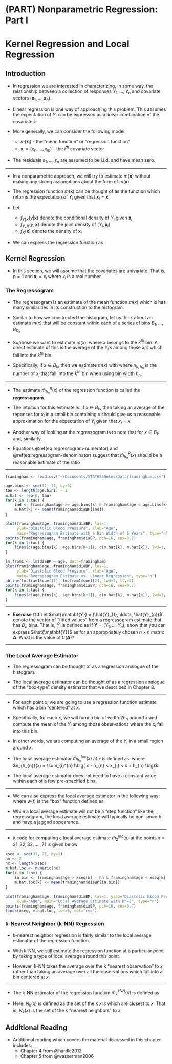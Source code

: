 # (PART) Nonparametric Regression: Part I {-}

# Kernel Regression and Local Regression
 
## Introduction

* In regression we are interested in characterizing, in some way, the relationship
between a collection of responses $Y_{1},\ldots,Y_{n}$ and covariate vectors
$(\mathbf{x}_{1}, \ldots, \mathbf{x}_{n})$.

* Linear regression is one way of approaching this problem. This assumes
the expectation of $Y_{i}$ can be expressed as a linear combination
of the covariates:
\begin{equation}
E(Y_{i}| \mathbf{x}_{i}) = \beta_{0} + \sum_{j=1}^{p} x_{ij}\beta_{j}  \nonumber
\end{equation}

* More generally, we can consider the following model
\begin{equation}
Y_{i} = m( \mathbf{x}_{i} ) + \varepsilon_{i}  \nonumber
\end{equation}
    + $m(\mathbf{x}_{i})$ - the "mean function" or "regression function"
    + $\mathbf{x}_{i} = (x_{i1}, \ldots, x_{ip})$ - the $i^{th}$ covariate vector
    
* The residuals $\varepsilon_{1}, \ldots, \varepsilon_{n}$ are assumed to 
be i.i.d. and have mean zero. 

---

* In a nonparametric approach, we will try to estimate $m(\mathbf{x})$ without
making any strong assumptions about the form of $m( \mathbf{x} )$. 

* The regression function $m(\mathbf{x})$ can be thought of as the function which returns 
the expectation of $Y_{i}$ given that $\mathbf{x}_{i} = \mathbf{x}$
\begin{equation}
m(\mathbf{x} ) = E(Y_{i}|\mathbf{x}_{i}=\mathbf{x}) 
\end{equation}

* Let
    + $f_{Y|X}(y|\mathbf{x})$ denote the conditional density of $Y_{i}$ given $\mathbf{x}_{i}$.
    + $f_{Y,X}(y, \mathbf{x})$ denote the joint density of $(Y_{i}, \mathbf{x}_{i})$
    + $f_{X}(\mathbf{x})$ denote the density of $\mathbf{x}_{i}$
    
* We can express the regression function as
\begin{equation}
m(\mathbf{x}) = \int_{-\infty}^{\infty} y f_{Y|X}(y|\mathbf{x}) dy = \frac{\int y f_{Y,X}(y, \mathbf{x}) dy}{ f_{X}(\mathbf{x})  }  \nonumber
\end{equation}

## Kernel Regression

* In this section, we will assume that the covariates are univariate. 
That is, $p=1$ and $\mathbf{x}_{i} = x_{i}$ where $x_{i}$ is a real number.

### The Regressogram

* The regressogram is an estimate of the mean function $m(x)$ which is 
has many similarities in its construction to the histogram.

* Similar to how we constructed the histogram, let us think about an estimate $m(x)$
that will be constant within each of a series of bins $B_{1}, \ldots, B_{D_{n}}$
\begin{eqnarray}
B_{1} &=& [ x_{0}, x_{0} + h_{n})  \nonumber \\
B_{2} &=& [x_{0} + h_{n}, x_{0} + 2h_{n})  \nonumber \\
&\vdots&  \nonumber \\
B_{D_{n}} &=& [x_{0} + (D_{n} - 1)h_{n}, x_{0} + D_{n}h_{n})  \nonumber
\end{eqnarray}

* Suppose we want to estimate $m(x)$, where $x$ belongs to the $k^{th}$ bin.
A direct estimate of this is the average of the $Y_{i}'s$ among those
$x_{i}'s$ which fall into the $k^{th}$ bin.

* Specifically, if $x \in B_{k}$, then we estimate $m(x)$ with
\begin{equation}
\hat{m}_{h_{n}}^{R}(x) =  \frac{ \sum_{i=1}^{n} Y_{i} I\big( x_{i} \in B_{k} \big) }{ \sum_{i=1}^{n} I\big( x_{i} \in B_{k} \big) } 
= \frac{1}{n_{k,h_{n}}} \sum_{i=1}^{n} Y_{i} I\big( x_{i} \in B_{k} \big), \nonumber
\end{equation}
where $n_{k,h_{n}}$ is the number of $x_{i}$ that fall into the $k^{th}$ bin when using bin width $h_{n}$.

---

* The estimate $\hat{m}_{h_{n}}^{R}(x)$ of the regression function is called the **regressogram**.

* The intuition for this estimate is: if $x \in B_{k}$,
then taking an average of the reponses for $x_{i}$ in a small bin containing $x$ 
should give us a reasonable approximation for the expectation of $Y_{i}$ given that $x_{i} = x$.

* Another way of looking at the regressogram is to note that for $x \in B_{k}$
\begin{eqnarray}
E\Big\{ \frac{1}{n} \sum_{i=1}^{n} Y_{i} I\big( x_{i} \in B_{k} \big) \Big\}
&=& E\Big\{  Y_{1} I\big( x_{1} \in B_{k} \big) \Big\}  \nonumber \\
&=& \int_{-\infty}^{\infty} \int_{x_{0} + (k-1)h_{n}}^{x_{0} + kh_{n}} y f_{Y,X}(y, t) dt dy  \nonumber \\
&\approx& h_{n} \int_{-\infty}^{\infty} y f_{Y,X}(y, x) dy
(\#eq:regressogram-numerator)
\end{eqnarray}
and, similarly, 
\begin{eqnarray}
E\Big\{ \frac{1}{n} \sum_{i=1}^{n}  I\big( x_{i} \in B_{k} \big) \Big\}
&=& E\Big\{  I\big( x_{1} \in B_{k} \big) \Big\}  \nonumber \\
&=& \int_{x_{0} + (k-1)h_{n}}^{x_{0} + kh_{n}}  f_{X}(t) dt  \nonumber \\
&\approx& h_{n} f_{X}(x) 
(\#eq:regressogram-denominator)
\end{eqnarray}

* Equations \@ref(eq:regressogram-numerator) and \@ref(eq:regressogram-denominator) suggest that $\hat{m}_{h_{n}}^{R}(x)$
should be a reasonable estimate of the ratio 
\begin{equation}
\int_{-\infty}^{\infty} y f_{Y,X}(y, x) dy \big/ f_{X}(x) \nonumber 
\end{equation}

---

```r
framingham <- read.csv("~/Documents/STAT685Notes/Data/framingham.csv")

age.bins <- seq(31, 71, by=5)
tau <- length(age.bins) - 1
m.hat <- rep(0, tau)
for(k in 1:tau) {
    ind <- framingham$age >= age.bins[k] & framingham$age < age.bins[k+1]
    m.hat[k] <- mean(framingham$diaBP[ind])
}

plot(framingham$age, framingham$diaBP, las=1, 
     ylab="Diastolic Blood Pressure", xlab="Age",
     main="Regressogram Estimate with a Bin Width of 5 Years", type="n")
points(framingham$age, framingham$diaBP, pch=16, cex=0.7)
for(k in 1:tau) {
    lines(c(age.bins[k], age.bins[k+1]), c(m.hat[k], m.hat[k]), lwd=3, col="red")
}
```

```r
lm.fram1 <- lm(diaBP ~ age, data=framingham)
plot(framingham$age, framingham$diaBP, las=1, 
     ylab="Diastolic Blood Pressure", xlab="Age",
     main="Regressogram Estimate vs. Linear Regression", type="n")
abline(lm.fram1$coef[1], lm.fram1$coef[2], lwd=3, lty=2)
points(framingham$age, framingham$diaBP, pch=16, cex=0.7)
for(k in 1:tau) {
    lines(c(age.bins[k], age.bins[k+1]), c(m.hat[k], m.hat[k]), lwd=3, col="red")
}
```

---

* **Exercise 11.1** Let $\hat{\mathbf{Y}} = (\hat{Y}_{1}, \ldots, \hat{Y}_{n})$ denote
the vector of "fitted values" from a regressogram estimate that has $D_{n}$ bins. 
That is, $\hat{Y}_{i}$ is defined as
\begin{equation}
\hat{Y}_{i} = \hat{m}_{h_{n}}^{R}(x_{i}) \nonumber
\end{equation}
If $\mathbf{Y} = (Y_{1}, \ldots, Y_{n})$, show that you can express $\hat{\mathbf{Y}}$ as 
\begin{equation}
\hat{\mathbf{Y}} = \mathbf{A}\mathbf{Y}, \nonumber
\end{equation}
for an appropriately chosen $n \times n$ matrix $\mathbf{A}$.
What is the value of $\textrm{tr}(\mathbf{A})$?

---


### The Local Average Estimator

* The regressogram can be thought of as a regression analogue of the histogram.

* The local average estimator can be thought of as a regression analogue of the
"box-type" density estimator that we described in Chapter 8.

---

* For each point $x$, we are going to use a regression function estimate which
has a bin "centered" at $x$.

* Specifically, for each $x$, we will form a bin of width $2h_{n}$ around
$x$ and compute the mean of the $Y_{i}$ among those observations where the $x_{i}$ fall
into this bin. 

* In other words, we are computing an average of the $Y_{i}$ in a small region
around $x$. 

* The local average estimator $\hat{m}_{h_{n}}^{loc}(x)$ at $x$ is defined as:
\begin{eqnarray}
\hat{m}_{h_{n}}^{loc}(x) &=&
\frac{ \sum_{i}^{n} Y_{i}I\big( x - h_{n} < x_{i} < x + h_{n} \big) }{ \sum_{i}^{n} I\big( x - h_{n} < x_{i} < x + h_{n} \big) } \nonumber \\
&=& \frac{1}{n_{h_{n}}(x)} \sum_{i}^{n} Y_{i}I\big( x - h_{n} < x_{i} < x + h_{n} \big) \nonumber 
\end{eqnarray}
where $n_{h_{n}}(x) = \sum_{i}^{n} I\big( x - h_{n} < x_{i} < x + h_{n} \big)$.

* The local average estimator does not need to have a 
constant value within each of a few pre-specified bins.

---

* We can also express the local average estimator in the following way:
\begin{equation}
\hat{m}_{h_{n}}^{loc}(x)
= \frac{\sum_{i=1}^{n} Y_{i} w\Big( \frac{x - X_{i}}{h_{n}} \Big)}{\sum_{i=1}^{n} w\Big( \frac{x - X_{i}}{h_{n}} \Big)}, \nonumber
\end{equation}
where $w(t)$ is the "box" function defined as
\begin{equation}
w(t) = 
\begin{cases}
\frac{1}{2} & \textrm{ if } |t| < 1 \nonumber \\
0 & \textrm{ otherwise}  \nonumber
\end{cases}
\end{equation}

* While a local average estimate will not be a "step function" like the regressogram, the local average
estimate will typically be non-smooth and have a jagged appearance.

---

* `R` code for computing a local average estimate $\hat{m}_{2}^{loc}(x)$ at the 
points $x = 31, 32, 33, ...., 71$ is given below
```r
xseq <- seq(31, 71, by=1)
hn <- 2
nx <- length(xseq)
m.hat.loc <- numeric(nx)
for(k in 1:nx) {
    in.bin <- framingham$age > xseq[k] - hn & framingham$age < xseq[k] + hn
    m.hat.loc[k] <- mean(framingham$diaBP[in.bin])
}

plot(framingham$age, framingham$diaBP, las=1, ylab="Diastolic Blood Pressure", 
     xlab="Age", main="Local Average Estimate with hn=2", type="n")
points(framingham$age, framingham$diaBP, pch=16, cex=0.7)
lines(xseq, m.hat.loc, lwd=3, col="red")
```

### k-Nearest Neighbor (k-NN) Regression

* k-nearest neighbor regression is fairly similar to the local average estimator
of the regression function.

* With k-NN, we still estimate the regression function at a particular point
by taking a type of local average around this point.

* However, k-NN takes the average over the k "nearest observation" to $x$
rather than taking an average over all the observations which fall into
a bin centered at $x$.

---

* The k-NN estimator of the regression function $\hat{m}_{k}^{kNN}(x)$ is defined as
\begin{equation}
\hat{m}_{k}^{kNN}(x) = \frac{1}{k}\sum_{i=1}^{n} y_{i} I\big( x \in N_{k}(x) \big) \nonumber
\end{equation}

* Here, $N_{k}(x)$ is defined as the set of the k $x_{i}'s$ which are
closest to $x$. That is, $N_{k}(x)$ is the set of the k "nearest neighbors"
to $x$. 



## Additional Reading

* Additional reading which covers the material discussed in this chapter includes:
    + Chapter 4 from @hardle2012
    + Chapter 5 from @wasserman2006